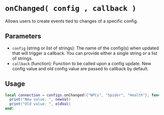 # `onChanged( config , callback )`

Allows users to create events tied to changes of a specific config.


## Parameters
- `config` (string or list of strings): The name of the config(s) when updated that will trigger a callback. You can provide either a single string or a list of strings.
- `callback` (function): Function to be called upon a config update. New config value and old config value are passed to callback by default.


## Usage
```lua filename="onChanged"
local connection = configs.onChanged({"NPCs", "Spider", "Health"}, function(newVal, oldVal)
  print("New value: ", newVal)
  print("Old value: ", oldVal)
end)
```